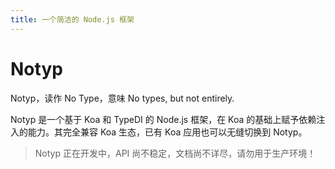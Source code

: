 ```yaml
---
title: 一个简洁的 Node.js 框架
---
```



# Notyp

<Callout>Notyp，读作 No Type，意味 No types, but not entirely.</Callout>

Notyp 是一个基于 Koa 和 TypeDI 的 Node.js 框架，在 Koa 的基础上赋予依赖注入的能力。其完全兼容 Koa 生态，已有 Koa 应用也可以无缝切换到 Notyp。

> Notyp 正在开发中，API 尚不稳定，文档尚不详尽，请勿用于生产环境！
